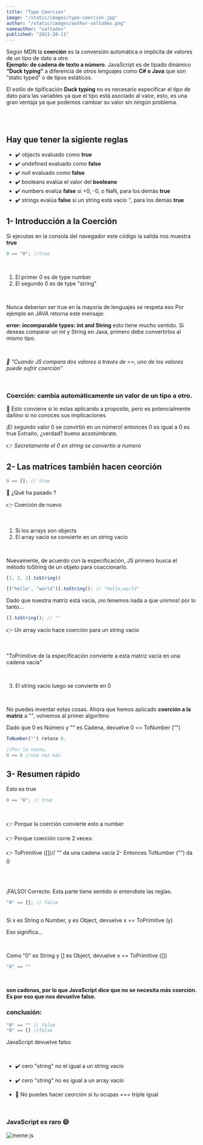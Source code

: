 ```yaml
---
title: "Type Coercion"
image: "/static/images/type-coercion.jpg"
author: "/static/images/author-voltadev.png"
nameauthor: "voltadev"
published: "2021-20-11"
---
```


Según MDN la **coerción** es la conversión automática o implicita de valores de un tipo de dato a otro <br/> **Ejemplo: de cadena de texto a número**.
JavaScript es de tipado dinámico **“Duck typing”** a diferencia de otros lenguajes como **C# o Java** que son “static typed” o de tipos estáticos.

El estilo de tipificación **Duck typing** no es necesario especificar el tipo de dato para las variables ya que el tipo está asociado al valor, esto, es una gran ventaja ya que podemos cambiar su valor sin ningún problema.

<br />
<br />

## Hay que tener la sigiente reglas

- <span className="list-icon">✔️</span> objects evaluado como <b>true</b>
- <span className="list-icon">✔️</span> undefined evaluado como <b>false</b>
- <span className="list-icon">✔️</span> null evaluado como <b>false</b>
- <span className="list-icon">✔️</span> booleans evalúa el valor del <b>
    booleano
  </b>
- <span className="list-icon">✔️</span> numbers evalúa <b>false</b> si +0, -0, o
  NaN, para los demás <b>true</b>
- <span className="list-icon">✔️</span> strings evalúa <b>false</b> si un string
  está vacío ‘’, para los demás <b>true</b>

## 1- Introducción a la Coerción

Si ejecutas en la consola del navegador este código la salida nos muestra **true**

```js
0 == "0"; //true
```

<br />

1. El primer 0 es de type number
2. El segundo 0 es de type "string"

<br />

Nunca deberían ser true en la mayoria de lenguajes se respeta eso
Por ejemplo en JAVA retorna este mensaje:

**error: incomparable types: int and String** esto tiene mucho sentido. Si deseas comparar un int y String en Java, primero debe convertirlos al mismo tipo.

<br />

<p>
  <i>
    <span className="list-icon">🚧 </span>"Cuando JS compara dos valores a
    través de ==, uno de los valores puede sufrir coerción"
  </i>
</p>

<br />

### Coerción: cambia automáticamente un valor de un tipo a otro.

<p>
  <span className="list-icon">🛑</span>
  Esto conviene si lo estas aplicando a proposito, pero es potencialmente dañino
  si no conoces sus implicaciones
</p>

¡El segundo valor 0 se convirtió en un número!
entonces 0 es igual a 0 es true
Extraño, ¿verdad? bueno acostúmbrate.

<span className="list-icon">👉 </span>
<i>Secretamente el 0 en string se convertio a numero </i>

## 2- Las matrices también hacen ceorción

```js
0 == []; // true
```

<p>
  <span className="list-icon">🤔 </span>¿Qué ha pasado ?
</p>

<p>
  <span className="list-icon">👉 </span>Coerción de nuevo
</p>

<br />

1. Si los arrays son objects
2. El array vacío se convierte en un string vacío

<br />

Nuevamente, de acuerdo con la especificación, JS primero busca el método toString de un objeto para coaccionarlo.

```JavaScript
[1, 2, 3].toString()

[("hello", "world")].toString(); // "hello,world"
```

Dado que nuestra matriz está vacía, ¡no tenemos nada a que unirnos! por lo tanto...

```js
[].toString(); // ""
```

<p>
  <span className="list-icon">👉 </span>
  Un array vacío hace coerción para un string vacío
</p>

<br />

"ToPrimitive de la especificación convierte a esta matriz vacía en una cadena vacía"

<br />

3. El string vacío luego se convierte en 0

<br />

No puedes inventar estas cosas. Ahora que hemos aplicado **coerción a la matriz** a "", volvemos al primer algoritmo

Dado que 0 es Número y "" es Cadena, devuelve 0 == ToNumber ("")

```js
ToNumber("") retona 0.

//Por lo tanto,
0 == 0 //una vez más
```

## 3- Resumen rápido

Esto es true

```js
0 == "0"; // true
```

<br />

<p>
  <span className="list-icon">👉 </span>
  Porque la coerción convierte esto a number
</p>

<p>
  <span className="list-icon">👉 </span>
  Porque coerción corre 2 veces:
</p>

<p>
  <span className="list-icon">👉 </span>
  ToPrimitive ([])// "" da una cadena vacía 2- Entonces ToNumber ("") da 0
</p>

<br />

<br />

¡FALSO! Correcto. Esta parte tiene sentido si entendiste las reglas.

```js
"0" == []; // false
```

<br />
Si x es String o Number, y es Object, devuelve x == ToPrimitive (y)

<br />

Eso significa...

<br />

Como "0" es String y [] es Object, devuelve x == ToPrimitive ([])

```JavaScript
"0" == ""
```

<br />

**son cadenas, por lo que JavaScript dice que no se necesita más coerción. Es por eso que nos devuelve false.**

### conclusión:

```JavaScript
"0" == "" // false
"0" == [] //false
```

JavaScript devuelve falso

<br />

- <span className="list-icon">✔️</span> cero "string" no el igual a un string vacío
- <span className="list-icon">✔️</span> cero "string" no es igual a un array vacío

- <span className="list-icon">👀 </span> No puedes hacer ceorción si tu ocupas ===
  triple igual

<br />

### JavaScript es raro 😄

![meme js](/static/images/meme-js.png "meme js")
